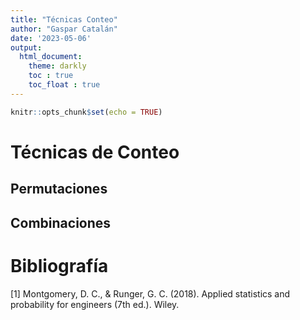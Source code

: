 ---
title: "Técnicas Conteo"
author: "Gaspar Catalán"
date: '2023-05-06'
output: 
  html_document: 
    theme: darkly
    toc : true
    toc_float : true
---

```{r setup, include=FALSE}
knitr::opts_chunk$set(echo = TRUE)
```

# Técnicas de Conteo

## Permutaciones

## Combinaciones


# Bibliografía
  [1] Montgomery, D. C., & Runger, G. C. (2018). Applied statistics and probability for engineers (7th ed.). Wiley.